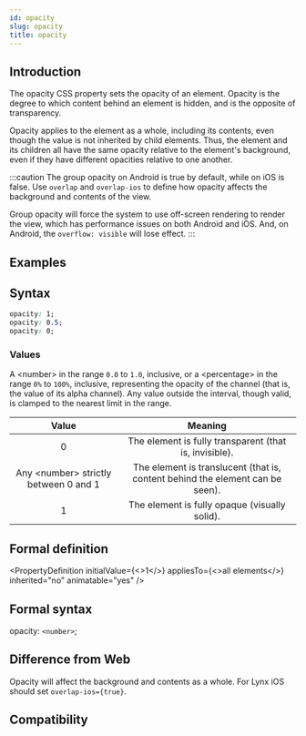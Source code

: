 ```yaml
---
id: opacity
slug: opacity
title: opacity
---
```


## Introduction

The opacity CSS property sets the opacity of an element. Opacity is the degree to which content behind an element is hidden, and is the opposite of transparency.

Opacity applies to the element as a whole, including its contents, even though the value is not inherited by child elements.
Thus, the element and its children all have the same opacity relative to the element's background, even if they have different opacities relative to one another.

:::caution
The group opacity on Android is true by default, while on iOS is false. Use `overlap` and `overlap-ios` to define how opacity affects the background and contents of the view.

Group opacity will force the system to use off-screen rendering to render the view, which has performance issues on both Android and iOS.
And, on Android, the `overflow: visible` will lose effect.
:::

## Examples


<Go
  example="css-api"
  defaultFile="src/opacity/App.tsx"
  img="/assets/doc/css/opacity.jpg"
  entry="src/opacity"
  defaultEntryFile="dist/opacity.lynx.bundle"
/>

## Syntax

```css
opacity: 1;
opacity: 0.5;
opacity: 0;
```

### Values

A &lt;number&gt; in the range `0.0` to `1.0`, inclusive, or a &lt;percentage&gt; in the range `0%` to `100%`, inclusive, representing the opacity of the channel
(that is, the value of its alpha channel). Any value outside the interval, though valid, is clamped to the nearest limit in the range.

|                    Value                    |                                    Meaning                                    |
| :-----------------------------------------: | :---------------------------------------------------------------------------: |
|                      0                      |            The element is fully transparent (that is, invisible).             |
| Any &lt;number&gt; strictly between 0 and 1 | The element is translucent (that is, content behind the element can be seen). |
|                      1                      |                 The element is fully opaque (visually solid).                 |

## Formal definition


<PropertyDefinition
  initialValue={<>1</>}
  appliesTo={<>all elements</>}
  inherited="no"
  animatable="yes"
/>

## Formal syntax

opacity: `<number>`;

## Difference from Web

Opacity will affect the background and contents as a whole. For Lynx iOS should set `overlap-ios={true}`.

## Compatibility


<LegacyCompatTable metadata="css/properties/opacity" />
